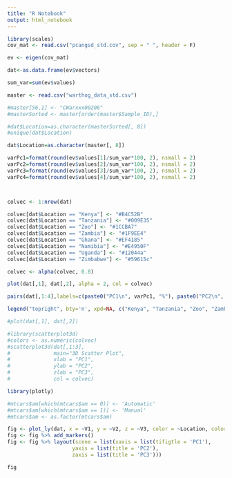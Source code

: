 ---
title: "R Notebook"
output: html_notebook
---

```{r}
library(scales)
cov_mat <- read.csv("pcangsd_std.cov", sep = " ", header = F)

ev <- eigen(cov_mat)

dat<-as.data.frame(ev$vectors)

sum_var=sum(ev$values)

master <- read.csv("warthog_data_std.csv")

#master[56,1] <- "CWarxxx00206"
#masterSorted <- master[order(master$Sample_ID),]

#dat$Location=as.character(masterSorted[, 8])
#unique(dat$Location)

dat$Location=as.character(master[, 8])

varPc1=format(round(ev$values[1]/sum_var*100, 2), nsmall = 2)
varPc2=format(round(ev$values[2]/sum_var*100, 2), nsmall = 2)
varPc3=format(round(ev$values[3]/sum_var*100, 2), nsmall = 2)
varPc4=format(round(ev$values[4]/sum_var*100, 2), nsmall = 2)



colvec <- 1:nrow(dat)

colvec[dat$Location == "Kenya"] <- "#B4C52B"
colvec[dat$Location == "Tanzania"] <- "#009E35"
colvec[dat$Location == "Zoo"] <- "#1CCBA7"
colvec[dat$Location == "Zambia"] <- "#1F9EE4"
colvec[dat$Location == "Ghana"] <- "#EF4185"
colvec[dat$Location == "Namibia"] <- "#E4950F"
colvec[dat$Location == "Uganda"] <- "#12044a"
colvec[dat$Location == "Zimbabwe"] <- "#59615c"

colvec <- alpha(colvec, 0.8)

plot(dat[,1], dat[,2], alpha = 2, col = colvec)

pairs(dat[,1:4],labels=c(paste0("PC1\n", varPc1, "%"), paste0("PC2\n", varPc2, "%"), paste0("PC3\n", varPc3, "%"), paste0("PC4\n", varPc4, "%")), pch=19, upper.panel=NULL, col = colvec)

legend("topright", bty='n', xpd=NA, c("Kenya", "Tanzania", "Zoo", "Zambia", "Ghana", "Namibia", "Uganda", "Zimbabwe"), pch=19, col=c("#B4C52B", "#009E35", "#1CCBA7", "#1F9EE4", "#EF4185", "#E4950F", "#12044a", "#59615c"))

#plot(dat[,1], dat[,2])
```


```{r}
#library(scatterplot3d)
#colors <- as.numeric(colvec)
#scatterplot3d(dat[,1:3],
#              main="3D Scatter Plot",
#              xlab = "PC1",
#              ylab = "PC2",
#              zlab = "PC3",
#              col = colvec)
```
```{r}
library(plotly)

#mtcars$am[which(mtcars$am == 0)] <- 'Automatic'
#mtcars$am[which(mtcars$am == 1)] <- 'Manual'
#mtcars$am <- as.factor(mtcars$am)

fig <- plot_ly(dat, x = ~V1, y = ~V2, z = ~V3, color = ~Location, colors = c("#B4C52B", "#009E35", "#1CCBA7", "#1F9EE4", "#EF4185", "#E4950F", "#12044a", "#59615c"), alpha = .90)
fig <- fig %>% add_markers()
fig <- fig %>% layout(scene = list(xaxis = list(tifigtle = 'PC1'),
                     yaxis = list(title = 'PC2'),
                     zaxis = list(title = 'PC3')))

fig
```




